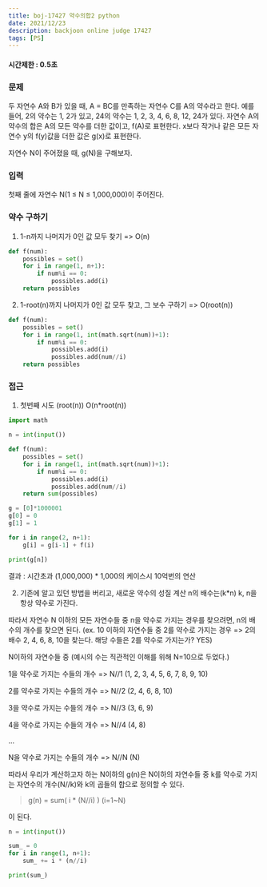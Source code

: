 ```yaml
---
title: boj-17427 약수의합2 python
date: 2021/12/23
description: backjoon online judge 17427
tags: [PS]
---
```


#### 시간제한 : 0.5초

### 문제
두 자연수 A와 B가 있을 때, A = BC를 만족하는 자연수 C를 A의 약수라고 한다. 예를 들어, 2의 약수는 1, 2가 있고, 24의 약수는 1, 2, 3, 4, 6, 8, 12, 24가 있다. 자연수 A의 약수의 합은 A의 모든 약수를 더한 값이고, f(A)로 표현한다. x보다 작거나 같은 모든 자연수 y의 f(y)값을 더한 값은 g(x)로 표현한다.

자연수 N이 주어졌을 때, g(N)을 구해보자.

### 입력
첫째 줄에 자연수 N(1 ≤ N ≤ 1,000,000)이 주어진다.

### 약수 구하기
1. 1-n까지 나머지가 0인 값 모두 찾기 => O(n)
```python
def f(num):
    possibles = set()
    for i in range(1, n+1):
        if num%i == 0:
            possibles.add(i)
    return possibles
```

2. 1-root(n)까지 나머지가 0인 값 모두  찾고, 그 보수 구하기 => O(root(n))
```python
def f(num):
    possibles = set()
    for i in range(1, int(math.sqrt(num))+1):
        if num%i == 0:
            possibles.add(i)
            possibles.add(num//i)
    return possibles
```

### 접근
1. 첫번째 시도 (root(n)) O(n*root(n))
```python
import math

n = int(input())

def f(num):
    possibles = set()
    for i in range(1, int(math.sqrt(num))+1):
        if num%i == 0:
            possibles.add(i)
            possibles.add(num//i)
    return sum(possibles)

g = [0]*1000001
g[0] = 0
g[1] = 1

for i in range(2, n+1):
    g[i] = g[i-1] + f(i)

print(g[n])
```
결과 : 시간초과
(1,000,000) * 1,000의 케이스시 10억번의 연산

2. 기존에 알고 있던 방법을 버리고, 새로운 약수의 성질 계산
n의 배수는(k*n) k, n을 항상 약수로 가진다.

따라서 자연수 N 이하의 모든 자연수들 중 n을 약수로 가지는 경우를 찾으려면, n의 배수의 개수를 찾으면 된다. (ex. 10 이하의 자연수들 중 2를 약수로 가지는 경우 => 2의 배수 2, 4, 6, 8, 10을 찾는다. 해당 수들은 2를 약수로 가지는가? YES)

N이하의  자연수들 중 (예시의 수는 직관적인 이해를 위해 N=10으로 두었다.)

1을 약수로 가지는 수들의 개수 => N//1 (1, 2, 3, 4, 5, 6, 7, 8, 9, 10)

2를 약수로 가지는 수들의 개수 =>  N//2 (2, 4, 6, 8, 10)

3을 약수로 가지는 수들의 개수 =>  N//3 (3, 6, 9)

4을 약수로 가지는 수들의 개수 =>  N//4 (4, 8)

...

N을 약수로 가지는 수들의 개수 => N//N (N)

따라서 우리가 계산하고자 하는 N이하의 g(n)은 N이하의 자연수들 중 k를 약수로 가지는 자연수의 개수(N//k)와 k의 곱들의 합으로 정의할 수 있다.

> g(n) = sum( i * (N//i) ) (i=1~N)

이 된다.

```python
n = int(input())

sum_ = 0
for i in range(1, n+1):
    sum_ += i * (n//i)

print(sum_)
```
